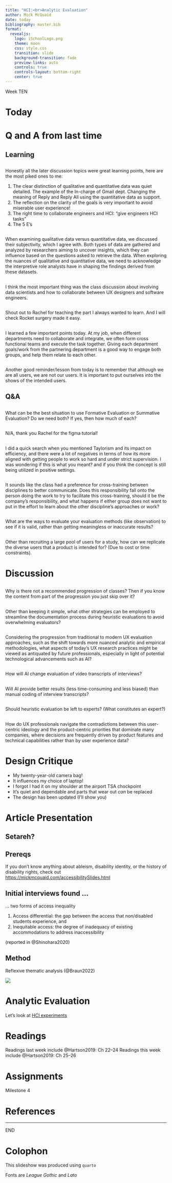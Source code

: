 ```yaml
---
title: "HCI:<br>Analytic Evaluation"
author: Mick McQuaid
date: today
bibliography: master.bib
format:
  revealjs:
    logo: iSchoolLogo.png
    theme: moon
    css: style.css
    transition: slide
    background-transition: fade
    preview-links: auto
    controls: true
    controls-layout: bottom-right
    center: true
---
```


::: {.r-fit-text}
Week TEN
:::

# Today

# Q and A from last time

## Learning

##
Honestly all the later discussion topics were great learning points, here are the most piked ones to me:

1. The clear distinction of qualitative and quantitative data was quiet detailed. The example of the In-charge of Gmail dept. Changing the meaning of Reply and Reply All using the quantitative data as support.
2. The reflection on the clarity of the goals is very important to avoid miserable user experience!
3. The right time to collaborate engineers and HCI: "give engineers HCI tasks"
4. The 5 E's

##
When examining qualitative data versus quantitative data, we discussed their subjectivity, which I agree with. Both types of data are gathered and analyzed by researchers aiming to uncover insights, which they can influence based on the questions asked to retrieve the data. When exploring the nuances of qualitative and quantitative data, we need to acknowledge the interpretive role  analysts have in shaping the findings derived from these datasets.

##
I think the most important thing was the class discussion about involving data scientists and how to collaborate between UX designers and software engineers.

##
Shout out to Rachel for teaching the part I always wanted to learn. And I will check Rocket surgery made it easy.

##
I learned a few important points today. At my job, when different departments need to collaborate and integrate, we often form cross functional teams and execute the task together. Giving each department goals/work from the partnering department is a good way to  engage both groups, and help them relate to each other.

##
Another good reminder/lesson from today is to remember that although we are all users, we are not our users. It is important to put ourselves into the shows of the intended users.

## Q&A

##
What can be the best situation to use Formative Evaluation or Summative Evaluation? Do we need both? If yes, then how much of each?

##

##
N/A, thank you Rachel for the figma tutorial!

##
I did a quick search when you mentioned Taylorism and its impact on efficiency, and there were a lot of negatives in terms of how its more aligned with getting people to work so hard and under strict supervision. I was wondering if this is what you meant? and if you think the concept is still being utilized in positive settings.

##
It sounds like the class had a preference for cross-training between disciplines to better communicate. Does this responsibility fall onto the person doing the work to try to facilitate this cross-training, should it be the company's responsibility, and what happens if either group does not want to put in the effort to learn about the other discipline's approaches or work?

##
What are the ways to evaluate your evaluation methods (like observation) to see if it is valid, rather than getting meaningless or inaccurate results?

##
Other than recruiting a large pool of users for a study, how can we replicate the diverse users that a product is intended for? (Due to cost or time constraints).

# Discussion

##
Why is there not a recommended progression of classes? Then if you know the content from part of the progression you just skip over it?

##
Other than keeping it simple, what other strategies can be employed to streamline the documentation process during heuristic evaluations to avoid overwhelming evaluators?

##
Considering the progression from traditional to modern UX evaluation approaches, such as the shift towards more nuanced analytic and empirical methodologies, what aspects of today's UX research practices might be viewed as antiquated by future professionals, especially in light of potential technological advancements such as AI?

##
How will AI change evaluation of video transcripts of interviews?

##
Will AI provide better results (less time-consuming and less biased) than manual coding of interview transcripts?

##
Should heuristic evaluation be left to experts? (What constitutes an expert?)

##
How do UX professionals navigate the contradictions between this user-centric ideology and the product-centric priorities that dominate many companies, where decisions are frequently driven by product features and technical capabilities rather than by user experience data?

# Design Critique

- My twenty-year-old camera bag!
- It influences my choice of laptop!
- I forgot I had it on my shoulder at the airport TSA chockpoint
- It's quiet and dependable and parts that wear out *can* be replaced
- The design has been updated (I'll show you)

# Article Presentation

## Setareh?

## Prereqs
If you don't know anything about ableism, disability identity, or the history of disability rights, check out
[https://mickmcquaid.com/accessibilitySlides.html](https://mickmcquaid.com/accessibilitySlides.html)

## Initial interviews found ...
... two forms of access inequality

1. Access differential: the gap between the access that non/disabled students experience, and
2. Inequitable access: the degree of inadequacy of existing accommodations to address inaccessibility

(reported in @Shinohara2020)

## Method
Reflexive thematic analysis (@Braun2022)

![](fiThematicGuide.png)

# Analytic Evaluation

Let's look at [HCI experiments](https://mickmcquaid.com/stats/studyGuide/week13.html)

# Readings

Readings last week include @Hartson2019: Ch 22--24
Readings this week include @Hartson2019: Ch 25--26

# Assignments
Milestone 4

# References

::: {#refs}
:::

---

::: {.r-fit-text}
END
:::

# Colophon

This slideshow was produced using `quarto`

Fonts are *League Gothic* and *Lato*

